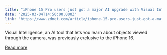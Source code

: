 ```yaml
---
title: "iPhone 15 Pro users just got a major AI upgrade with Visual Intelligence"
date: "2025-03-04T14:50:00.000Z"
link: "https://www.zdnet.com/article/iphone-15-pro-users-just-got-a-major-ai-upgrade-with-visual-intelligence/"
---
```


Visual Intelligence, an AI tool that lets you learn about objects viewed through the camera, was previously exclusive to the iPhone 16.

[Read more](https://www.zdnet.com/article/iphone-15-pro-users-just-got-a-major-ai-upgrade-with-visual-intelligence/)

